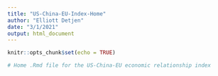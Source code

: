 ```yaml
---
title: "US-China-EU-Index-Home"
author: "Elliott Detjen"
date: "3/1/2021"
output: html_document
---
```


```r
knitr::opts_chunk$set(echo = TRUE)

# Home .Rmd file for the US-China-EU economic relationship index

```


